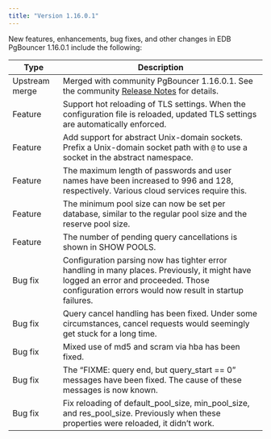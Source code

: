 ```yaml
---
title: "Version 1.16.0.1"
---
```


New features, enhancements, bug fixes, and other changes in EDB PgBouncer 1.16.0.1 include the following:

| Type           | Description                                                                                                                                                                                   |
| -------------- | --------------------------------------------------------------------------------------------------------------------------------------------------------------------------------------------- |
| Upstream merge | Merged with community PgBouncer 1.16.0.1. See the community [Release Notes](https://www.pgbouncer.org/changelog.html#pgbouncer-116x) for details.                                             |
| Feature        | Support hot reloading of TLS settings. When the configuration file is reloaded, updated TLS settings are automatically enforced.                                                              |
| Feature        | Add support for abstract Unix-domain sockets. Prefix a Unix-domain socket path with `@` to use a socket in the abstract namespace.                                                            |
| Feature        | The maximum length of passwords and user names have been increased to 996 and 128, respectively. Various cloud services require this.                                                          |
| Feature        | The minimum pool size can now be set per database, similar to the regular pool size and the reserve pool size.                                                                                |
| Feature        | The number of pending query cancellations is shown in SHOW POOLS.                                                                                                                             |
| Bug fix        | Configuration parsing now has tighter error handling in many places. Previously, it might have logged an error and proceeded. Those configuration errors would now result in startup failures.|
| Bug fix        | Query cancel handling has been fixed. Under some circumstances, cancel requests would seemingly get stuck for a long time.                                                                    |
| Bug fix        | Mixed use of md5 and scram via hba has been fixed.                                                                                                                                            |
| Bug fix        | The “FIXME: query end, but query_start == 0” messages have been fixed. The cause of these messages is now known.                                                                              | 
| Bug fix        | Fix reloading of default_pool_size, min_pool_size, and res_pool_size. Previously when these properties were reloaded, it didn’t work.                                                         |